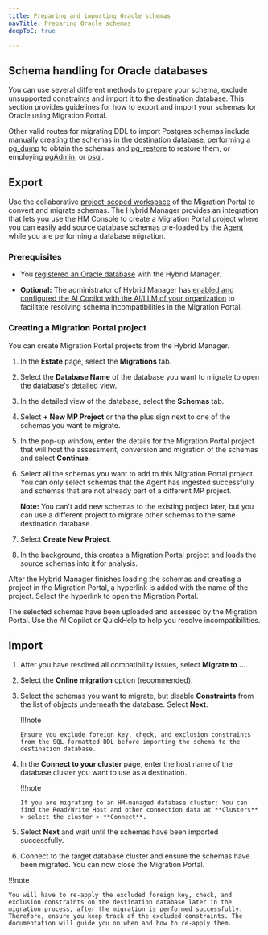 ```yaml
---
title: Preparing and importing Oracle schemas
navTitle: Preparing Oracle schemas
deepToC: true

---
```


## Schema handling for Oracle databases 

You can use several different methods to prepare your schema, exclude unsupported constraints and import it to the destination database. This section provides guidelines for how to export and import your schemas for Oracle using Migration Portal.

Other valid routes for migrating DDL to import Postgres schemas include manually creating the schemas in the destination database, performing a [pg_dump](https://www.postgresql.org/docs/current/app-pgdump.html) to obtain the schemas and [pg_restore](https://www.postgresql.org/docs/current/app-pgrestore.html) to restore them, or employing [pgAdmin](https://www.pgadmin.org/docs/pgadmin4/latest/index.html), or [psql](https://www.postgresql.org/docs/7.0/app-psql.htm).

## Export 

Use the collaborative [project-scoped workspace](/edb-postgres-ai/hybrid-manager/using_hybrid_manager/migration/migration_portal/access_mp/#project-scoped-workspace-vs-users-workspace) of the Migration Portal to convert and migrate schemas. The Hybrid Manager provides an integration that lets you use the HM Console to create a Migration Portal project where you can easily add source database schemas pre-loaded by the [Agent](/edb-postgres-ai/hybrid-manager/using_hybrid_manager/migration/migration_guides/oracle_to_hm_managed) while you are performing a database migration.

### Prerequisites

-   You [registered an Oracle database](/edb-postgres-ai/hybrid-manager/using_hybrid_manager/migration/migration_guides/oracle_to_hm_managed) with the Hybrid Manager.

-   **Optional:** The administrator of Hybrid Manager has [enabled and configured the AI Copilot with the AI/LLM of your organization](/edb-postgres-ai/hybrid-manager/using_hybrid_manager/enabling_migration_copilot/) to facilitate resolving schema incompatibilities in the Migration Portal.

### Creating a Migration Portal project

You can create Migration Portal projects from the Hybrid Manager. 

1.  In the **Estate** page, select the **Migrations** tab.

2.  Select the **Database Name** of the database you want to migrate to open the database's detailed view.

3.  In the detailed view of the database, select the **Schemas** tab. 

4.  Select **+ New MP Project** or the the plus sign next to one of the schemas you want to migrate.

5.  In the pop-up window, enter the details for the Migration Portal project that will host the assessment, conversion and migration of the schemas and select **Continue**.

6.  Select all the schemas you want to add to this Migration Portal project. You can only select schemas that the Agent has ingested successfully and schemas that are not already part of a different MP project.

    **Note:** You can't add new schemas to the existing project later, but you can use a different project to migrate other schemas to the same destination database.

7.  Select **Create New Project**.

8.  In the background, this creates a Migration Portal project and loads the source schemas into it for analysis.

After the Hybrid Manager finishes loading the schemas and creating a project in the Migration Portal, a hyperlink is added with the name of the project. Select the hyperlink to open the Migration Portal.

The selected schemas have been uploaded and assessed by the Migration Portal. Use the AI Copilot or QuickHelp to help you resolve incompatibilities. 

## Import

1.  After you have resolved all compatibility issues, select **Migrate to …**.

2.  Select the **Online migration** option (recommended).

3.  Select the schemas you want to migrate, but disable **Constraints** from the list of objects underneath the database. Select **Next**.

    !!!note

        Ensure you exclude foreign key, check, and exclusion constraints from the SQL-formatted DDL before importing the schema to the destination database.

4.  In the **Connect to your cluster** page, enter the host name of the database cluster you want to use as a destination.

    !!!note

        If you are migrating to an HM-managed database cluster: You can find the Read/Write Host and other connection data at **Clusters** > select the cluster > **Connect**.

5.  Select **Next** and wait until the schemas have been imported successfully.

6.  Connect to the target database cluster and ensure the schemas have been migrated. You can now close the Migration Portal.

!!!note

    You will have to re-apply the excluded foreign key, check, and exclusion constraints on the destination database later in the migration process, after the migration is performed successfully. Therefore, ensure you keep track of the excluded constraints. The documentation will guide you on when and how to re-apply them.
